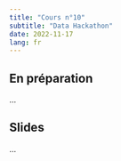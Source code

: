 ```yaml
---
title: "Cours n°10"
subtitle: "Data Hackathon"
date: 2022-11-17
lang: fr
---
```


## En préparation

...

## Slides

...
